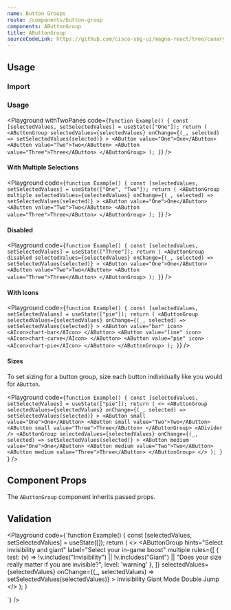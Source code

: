 ```yaml
---
name: Button Groups
route: /components/button-group
components: AButtonGroup
title: AButtonGroup
sourceCodeLink: https://github.com/cisco-sbg-ui/magna-react/tree/canary/framework/components/AButtonGroup
---
```


## Usage

### Import

<ComponentImport components="AButtonGroup" />

### Usage

<Playground
  withTwoPanes
  code={`function Example() {
  const [selectedValues, setSelectedValues] = useState(["One"]);
  return (
    <AButtonGroup
      selectedValues={selectedValues}
      onChange={(_, selected) => setSelectedValues(selected)}
    >
      <AButton value="One">One</AButton>
      <AButton value="Two">Two</AButton>
      <AButton value="Three">Three</AButton>
    </AButtonGroup>
  );
}`}
/>

#### With Multiple Selections

<Playground
  code={`function Example() {
  const [selectedValues, setSelectedValues] = useState(["One", "Two"]);
  return (
    <AButtonGroup
      multiple
      selectedValues={selectedValues}
      onChange={(_, selected) => setSelectedValues(selected)}
    >
      <AButton value="One">One</AButton>
      <AButton value="Two">Two</AButton>
      <AButton value="Three">Three</AButton>
    </AButtonGroup>
  );
}`}
/>

#### Disabled

<Playground
  code={`function Example() {
  const [selectedValues, setSelectedValues] = useState(["Three"]);
  return (
    <AButtonGroup
      disabled
      selectedValues={selectedValues}
      onChange={(_, selected) => setSelectedValues(selected)}
    >
      <AButton value="One">One</AButton>
      <AButton value="Two">Two</AButton>
      <AButton value="Three">Three</AButton>
    </AButtonGroup>
  );
}`}
/>

#### With Icons

<Playground
  code={`function Example() {
  const [selectedValues, setSelectedValues] = useState(["pie"]);
  return (
    <AButtonGroup
      selectedValues={selectedValues}
      onChange={(_, selected) => setSelectedValues(selected)}
    >
      <AButton value="bar" icon>
        <AIcon>chart-bar</AIcon>
      </AButton>
      <AButton value="line" icon>
        <AIcon>chart-curve</AIcon>
      </AButton>
      <AButton value="pie" icon>
        <AIcon>chart-pie</AIcon>
      </AButton>
    </AButtonGroup>
  );
}`}
/>

#### Sizes

To set sizing for a button group, size each button individually like you would for `AButton`.

<Playground
  code={`function Example() {
  const [selectedValues, setSelectedValues] = useState(["pie"]);
  return (
    <>
      <AButtonGroup
        selectedValues={selectedValues}
        onChange={(_, selected) => setSelectedValues(selected)}
      >
        <AButton small value="One">One</AButton>
        <AButton small value="Two">Two</AButton>
        <AButton small value="Three">Three</AButton>
      </AButtonGroup>
      <ADivider />
      <AButtonGroup
        selectedValues={selectedValues}
        onChange={(_, selected) => setSelectedValues(selected)}
      >
        <AButton medium value="One">One</AButton>
        <AButton medium value="Two">Two</AButton>
        <AButton medium value="Three">Three</AButton>
      </AButtonGroup>
    </>
  );
}
`}
/>

## Component Props

The `AButtonGroup` component inherits passed props.

<Props of="AButtonGroup" />

## Validation

<Playground
  code={`function Example() {
  const [selectedValues, setSelectedValues] = useState([]);
  return (
    <>
      <AButtonGroup
        hints="Select invisibility and giant"
        label="Select your in-game boost"
        multiple
        rules={[
          {
            test: (v) =>
              !v.includes("Invisibility") ||
              !v.includes("Giant") ||
              "Does your size really matter if you are invisible?",
            level: 'warning'
          },
        ]}
        selectedValues={selectedValues}
        onChange={(_, selectedValues) => setSelectedValues(selectedValues)}
      >
        <AButton value="Invisibility">Invisibility</AButton>
        <AButton value="Giant">Giant Mode</AButton>
        <AButton value="Jump">Double Jump</AButton>
      </AButtonGroup>
    </>
  );
}

`}
/>
